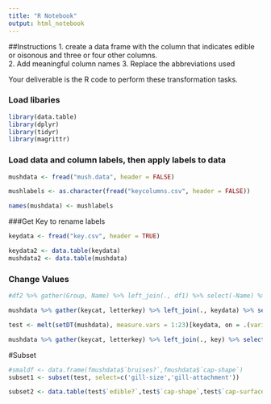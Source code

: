 ```yaml
---
title: "R Notebook"
output: html_notebook
---
```


##Instructions
1. create a data frame with the column that indicates edible or oisonous and three or four other columns.  
2. Add meaningful column names
3. Replace the abbreviations used

Your deliverable is the R code to perform these transformation tasks. 

### Load libaries
```r
library(data.table)
library(dplyr)
library(tidyr)
library(magrittr)
```

### Load data and column labels, then apply labels to data
```r
mushdata <- fread("mush.data", header = FALSE)
```

```r
mushlabels <- as.character(fread("keycolumns.csv", header = FALSE))
```

```r
names(mushdata) <- mushlabels
```


###Get Key to rename labels
```r
keydata <- fread("key.csv", header = TRUE)
```

```r
keydata2 <- data.table(keydata)
mushdata2 <- data.table(mushdata)
```


### Change Values

```r
#df2 %>% gather(Group, Name) %>% left_join(., df1) %>% select(-Name) %>% group_by(Group) %>% mutate(r = row_number()) %>% spread(Group, Vote) %>% select(-r)

mushdata %>% gather(keycat, letterkey) %>% left_join(., keydata) %>% select(-letterkey) %>% group_by(keycat) %>% mutate(r = row_number()) %>% spread(keycat, keylabel) %>% select(-r)

```


```r
test <- melt(setDT(mushdata), measure.vars = 1:23)[keydata, on = .(variable = keycat, value = letterkey)][, dcast(.SD, rowid(variable) ~ variable, value.var = 'keylabel')][, variable := NULL][]
```

```r
mushdata %>% gather(keycat, letterkey) %>% left_join(., key) %>% select(-letterkey) %>% group_by(keycat) %>% mutate(r = row_number()) %>% spread(keycat, keylabel) %>% select(-r)
```

#Subset


```r
#smaldf <- data.frame(fmushdata$`bruises?`,fmushdata$`cap-shape`)
subset1 <- subset(test, select=c('gill-size','gill-attachment'))
```


```r
subset2 <- data.table(test$`edible?`,test$`cap-shape`,test$`cap-surface`)
```

